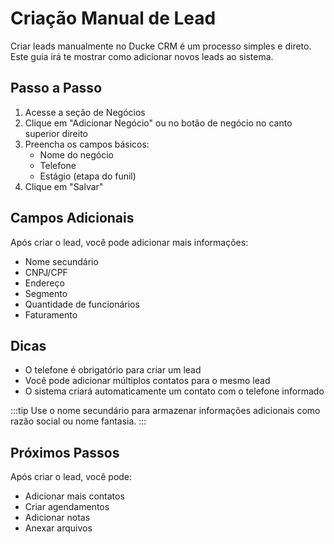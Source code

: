 # Criação Manual de Lead

Criar leads manualmente no Ducke CRM é um processo simples e direto. Este guia irá te mostrar como adicionar novos leads ao sistema.

## Passo a Passo

1. Acesse a seção de Negócios
2. Clique em "Adicionar Negócio" ou no botão de negócio no canto superior direito
3. Preencha os campos básicos:
   - Nome do negócio
   - Telefone
   - Estágio (etapa do funil)
4. Clique em "Salvar"

## Campos Adicionais

Após criar o lead, você pode adicionar mais informações:
- Nome secundário
- CNPJ/CPF
- Endereço
- Segmento
- Quantidade de funcionários
- Faturamento

## Dicas

- O telefone é obrigatório para criar um lead
- Você pode adicionar múltiplos contatos para o mesmo lead
- O sistema criará automaticamente um contato com o telefone informado

:::tip
Use o nome secundário para armazenar informações adicionais como razão social ou nome fantasia.
:::

## Próximos Passos

Após criar o lead, você pode:
- Adicionar mais contatos
- Criar agendamentos
- Adicionar notas
- Anexar arquivos 